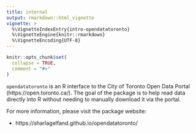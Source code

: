 ```yaml
---
title: internal
output: rmarkdown::html_vignette
vignette: >
  %\VignetteIndexEntry{intro-opendatatoronto}
  %\VignetteEngine{knitr::rmarkdown}
  %\VignetteEncoding{UTF-8}
---
```


```r
knitr::opts_chunk$set(
  collapse = TRUE,
  comment = "#>"
)
```

`opendatatoronto` is an R interface to the City of Toronto Open Data Portal (https://open.toronto.ca/). The goal of the package is to help read data directly into R without needing to manually download it via the portal. 

For more information, please visit the package website:
  
* https://sharlagelfand.github.io/opendatatoronto/
